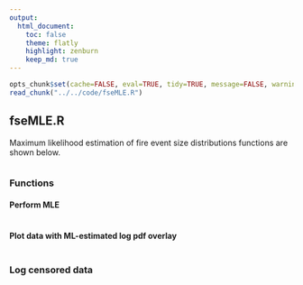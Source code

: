 ```yaml
---
output:
  html_document:
    toc: false
    theme: flatly
    highlight: zenburn
    keep_md: true
---
```


```r
opts_chunk$set(cache=FALSE, eval=TRUE, tidy=TRUE, message=FALSE, warning=FALSE, dpi=300, fig.height=7, fig.width=10.5)
read_chunk("../../code/fseMLE.R")
```

##
##
## fseMLE.R

Maximum likelihood estimation of fire event size distributions functions are shown below.


```r
```


### Functions

#### Perform MLE

```r
```

#### Plot data with ML-estimated log pdf overlay

```r
```

### Log censored data

```r
```
